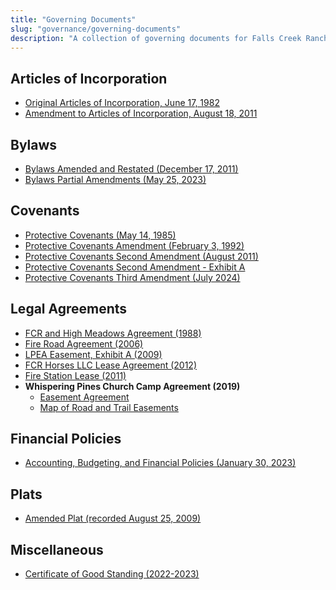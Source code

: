 ```yaml
---
title: "Governing Documents"
slug: "governance/governing-documents"
description: "A collection of governing documents for Falls Creek Ranch, including articles of incorporation, bylaws, and covenants."
---
```



## Articles of Incorporation

- [Original Articles of Incorporation, June 17, 1982](/uploads/2012/05/Original-Articles-of-Incorporation-June-17-1982.pdf)
- [Amendment to Articles of Incorporation, August 18, 2011](/uploads/2012/05/Amendment-to-Articles-of-Incorporation-August-18-2011.pdf)

## Bylaws

- [Bylaws Amended and Restated (December 17, 2011)](/uploads/2012/05/Bylaws-Amended-and-Restated-December-17-2011.pdf)
- [Bylaws Partial Amendments (May 25, 2023)](/uploads/documents/bylaws/fcr_bylaws_partial_amendments_2023_05_23.pdf)

## Covenants

- [Protective Covenants (May 14, 1985)](/uploads/2012/05/Protective-Covenants-Reception-No.-51800-on-May-14-19851.pdf)
- [Protective Covenants Amendment (February 3, 1992)](/uploads/2012/05/Protective-Covenant-Amendment-February-3-1992.pdf)
- [Protective Covenants Second Amendment (August 2011)](/uploads/2012/05/Protective-Covenant-Second-Amendment-August-2011.pdf)
- [Protective Covenants Second Amendment - Exhibit A](/uploads/2012/05/Protective-Covenants-Second-Amendment-Exhibit-A.pdf)
- [Protective Covenants Third Amendment (July 2024)](/uploads/documents/covenants/third_amendment_july_2024.pdf)

## Legal Agreements

- [FCR and High Meadows Agreement (1988)](/uploads/2016/03/FCR-and-High-Meadows-Agreement-and-Summary-of-Agreement-1988.pdf)
- [Fire Road Agreement (2006)](/uploads/2016/03/Fire-Roads-Agreement-2006.pdf)
- [LPEA Easement, Exhibit A (2009)](/uploads/2016/03/LPEA-Easement-Exhibit-A-2009.pdf)
- [FCR Horses LLC Lease Agreement (2012)](/uploads/2016/03/FCR-Horses-LLC-Lease-Agreement-2012.pdf)
- [Fire Station Lease (2011)](/uploads/2016/03/firestationlease.pdf)
- **Whispering Pines Church Camp Agreement (2019)**
  - [Easement Agreement](/uploads/2016/03/2019-11-04-Recorded-Reciprocal-Grant-of-Easements-and-Agreement-with-Exhibits.pdf)
  - [Map of Road and Trail Easements](/uploads/2016/03/Map-of-Road-and-Trail-Easements-II.pdf)

## Financial Policies

- [Accounting, Budgeting, and Financial Policies (January 30, 2023)](/uploads/2023/02/FCR-Accounting-Budgeting-and-Financial-Reporting-Policies-January-30-2023.pdf)

## Plats

- [Amended Plat (recorded August 25, 2009)](/uploads/2012/05/Amended-Plat-recorded-8-25-2009.pdf)

## Miscellaneous

- [Certificate of Good Standing (2022-2023)](/uploads/2022/11/Certificate-of-Good-Standing-2022-23.pdf)

<FileHistory file="src/content/docs/governance/governing-documents.mdx" />